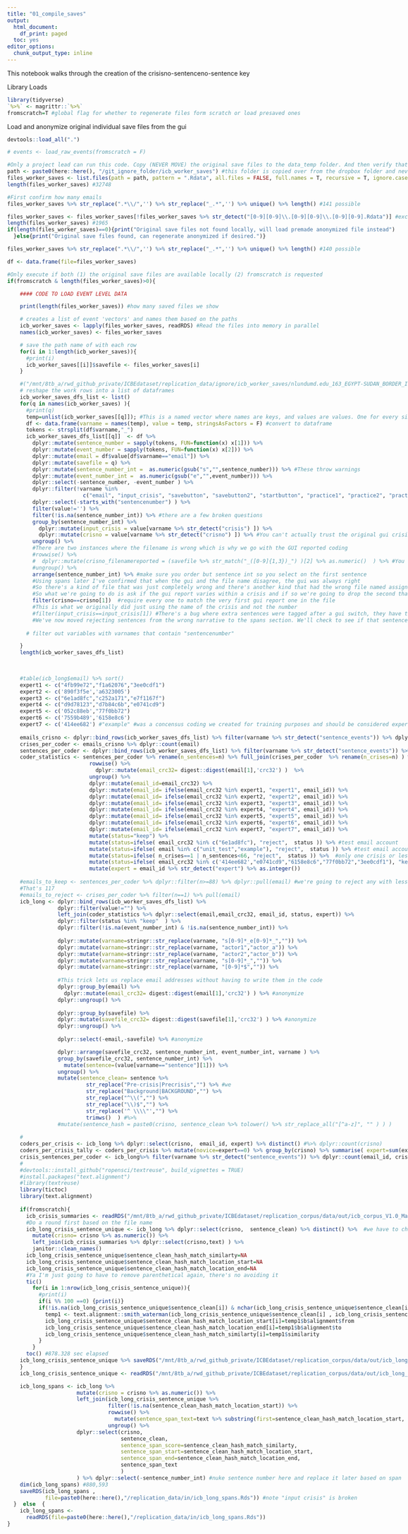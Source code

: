 ```yaml
---
title: "01_compile_saves"
output:
  html_document:
    df_print: paged
  toc: yes
editor_options:
  chunk_output_type: inline
---
```


```{=html}
<style>
  body {
    position: absolute;
    left: 0px;
    max-width: 2000px;
  }
body .main-container {
  max-width: 2000px;
}
</style>
```
This notebook walks through the creation of the crisisno-sentenceno-sentence key

Library Loads

```r
library(tidyverse)
`%>%` <- magrittr::`%>%`
fromscratch=T #global flag for whether to regenerate files form scratch or load presaved ones

```

Load and anonymize original individual save files from the gui

```r

devtools::load_all(".")

# events <- load_raw_events(fromscratch = F)

```

```r

#Only a project lead can run this code. Copy (NEVER MOVE) the original save files to the data_temp folder. And then verify that that data_temp is on the gitignore list so it never gets committed.
path <- paste0(here::here(), "/git_ignore_folder/icb_worker_saves") #this folder is copied over from the dropbox folder and never committed to github
files_worker_saves <- list.files(path = path, pattern = ".Rdata", all.files = FALSE, full.names = T, recursive = T, ignore.case = FALSE, include.dirs = FALSE)
length(files_worker_saves) #32748

#First confirm how many emails
files_worker_saves %>% str_replace(".*\\/",'') %>% str_replace("_.*",'') %>% unique() %>% length() #141 possible

files_worker_saves <- files_worker_saves[!files_worker_saves %>% str_detect("[0-9][0-9]\\.[0-9][0-9]\\.[0-9][0-9].Rdata")] #exclude the date stamped ones
length(files_worker_saves) #1965
if(length(files_worker_saves)==0){print("Original save files not found locally, will load premade anonymized file instead")
  }else{print("Original save files found, can regenerate anonymized if desired.")}

files_worker_saves %>% str_replace(".*\\/",'') %>% str_replace("_.*",'') %>% unique() %>% length() #140 possible

df <- data.frame(file=files_worker_saves)

```

```r

#Only execute if both (1) the original save files are available locally (2) fromscratch is requested
if(fromscratch & length(files_worker_saves)>0){

    #### CODE TO LOAD EVENT LEVEL DATA

    print(length(files_worker_saves)) #how many saved files we show

    # creates a list of event 'vectors' and names them based on the paths
    icb_worker_saves <- lapply(files_worker_saves, readRDS) #Read the files into memory in parallel
    names(icb_worker_saves) <- files_worker_saves

    # save the path name of with each row
    for(i in 1:length(icb_worker_saves)){
      #print(i)
      icb_worker_saves[[i]]$savefile <- files_worker_saves[i]
    }

    #("/mnt/8tb_a/rwd_github_private/ICBEdataset/replication_data/ignore/icb_worker_saves/nlundumd.edu_163_EGYPT-SUDAN_BORDER_I.Rdata" %>% str_match(pattern="^.*?_([0-9]*)_"))[2]
    # reshape the work rows into a list of dataframes
    icb_worker_saves_dfs_list <- list()
    for(q in names(icb_worker_saves) ){
      #print(q)
      temp=unlist(icb_worker_saves[[q]]); #This is a named vector where names are keys, and values are values. One for every single response for a saved email-crisis.name
      df <- data.frame(varname = names(temp), value = temp, stringsAsFactors = F) #convert to dataframe
      tokens <- strsplit(df$varname,"_")
      icb_worker_saves_dfs_list[[q]]  <- df %>% 
        dplyr::mutate(sentence_number = sapply(tokens, FUN=function(x) x[1])) %>%
        dplyr::mutate(event_number = sapply(tokens, FUN=function(x) x[2])) %>%
        dplyr::mutate(email = df$value[df$varname=="email"]) %>%
        dplyr::mutate(savefile = q) %>% 
        dplyr::mutate(sentence_number_int =  as.numeric(gsub("s","",sentence_number))) %>% #These throw warnings
        dplyr::mutate(event_number_int =  as.numeric(gsub("e","",event_number))) %>%
        dplyr::select(-sentence_number, -event_number ) %>%
        dplyr::filter(!varname %in% 
                        c("email", "input_crisis", "savebutton", "savebutton2", "startbutton", "practice1", "practice2", "practice3", "practice4", "sentencenumber","crisis", "savefile")) %>%
        dplyr::select(-starts_with("sentencenumber") ) %>% 
        filter(value!='') %>%
        filter(!is.na(sentence_number_int)) %>% #there are a few broken questions
        group_by(sentence_number_int) %>%
          dplyr::mutate(input_crisis = value[varname %>% str_detect("crisis") ]) %>%
          dplyr::mutate(crisno = value[varname %>% str_detect("crisno") ]) %>% #You can't actually trust the original gui crisis number, always trust the file name instead
        ungroup() %>%
        #There are two instances where the filename is wrong which is why we go with the GUI reported coding
        #rowwise() %>%
        #  dplyr::mutate(crisno_filenamereported = (savefile %>% str_match("_([0-9]{1,3})_") )[2] %>% as.numeric()  ) %>% #You can't actually trust the original gui crisis number, always trust the file name instead
        #ungroup() %>%
        arrange(sentence_number_int) %>% #make sure you order but sentence int so you select on the first sentence
        #Using spans later I've confirmed that when the gui and the file name disagree, the gui was always right
        #So there's a kind of file that was just completely wrong and there's another kind that had the wrong file named assigned for some reason, e.g. in an earlier gui bug (n=2)
        #So what we're going to do is ask if the gui report varies within a crisis and if so we're going to drop the second that appears and keep the first
        filter(crisno==crisno[1])  #require every one to match the very first gui report one in the file
        #This is what we originally did just using the name of the crisis and not the number
        #filter(input_crisis==input_crisis[1]) #There's a bug where extra sentences were tagged after a gui switch, they have the wrong input crisis which this screens
        #We've now moved rejecting sentences from the wrong narrative to the spans section. We'll check to see if that sentence shows up and if not kill it.
        
      # filter out variables with varnames that contain "sentencenumber"

    }
    length(icb_worker_saves_dfs_list)

    
    
    #table(icb_long$email) %>% sort()
    expert1 <- c("4fb99e72","f1a62076","3ee0cdf1")                                                                  
    expert2 <- c('890f3f5e','a6323005')  
    expert3 <- c("6e1ad8fc","c252a171","e7f1167f")
    expert4 <- c("d9d78123","d7b84c6b","e0741cd9")                                                                  
    expert5 <- c('052c88eb',"77f0bb72")    
    expert6 <- c('7559b489','6158e8c6')       
    expert7 <- c('414ee682') #"example" #was a concensus coding we created for training purposes and should be considered expert                                                                          
    
   	emails_crisno <- dplyr::bind_rows(icb_worker_saves_dfs_list) %>% filter(varname %>% str_detect("sentence_events")) %>% dplyr::count(email, crisno)
    crises_per_coder <- emails_crisno %>% dplyr::count(email)
    sentences_per_coder <- dplyr::bind_rows(icb_worker_saves_dfs_list) %>% filter(varname %>% str_detect("sentence_events")) %>% dplyr::count(email) #this is roughly the number of sentences per coder
    coder_statistics <- sentences_per_coder %>% rename(n_sentences=n) %>% full_join(crises_per_coder  %>% rename(n_crises=n) ) %>%
                          rowwise() %>%
                            dplyr::mutate(email_crc32= digest::digest(email[1],'crc32') )  %>%
                          ungroup() %>%
                          dplyr::mutate(email_id=email_crc32) %>% 
                          dplyr::mutate(email_id= ifelse(email_crc32 %in% expert1, "expert1", email_id)) %>%
                          dplyr::mutate(email_id= ifelse(email_crc32 %in% expert2, "expert2", email_id)) %>%
                          dplyr::mutate(email_id= ifelse(email_crc32 %in% expert3, "expert3", email_id)) %>%
                          dplyr::mutate(email_id= ifelse(email_crc32 %in% expert4, "expert4", email_id)) %>%
                          dplyr::mutate(email_id= ifelse(email_crc32 %in% expert5, "expert5", email_id)) %>%
                          dplyr::mutate(email_id= ifelse(email_crc32 %in% expert6, "expert6", email_id)) %>%
                          dplyr::mutate(email_id= ifelse(email_crc32 %in% expert7, "expert7", email_id)) %>%
                          mutate(status="keep") %>%
                          mutate(status=ifelse( email_crc32 %in% c("6e1ad8fc"), "reject",  status )) %>% #test email account
                          mutate(status=ifelse( email %in% c("unit_test","example"), "reject",  status )) %>% #test email account
                          mutate(status=ifelse( n_crises==1 | n_sentences<66, "reject",  status )) %>%  #only one crisis or less than 66 sentences
                          mutate(status=ifelse( email_crc32 %in% c('414ee682',"e0741cd9","6158e8c6","77f0bb72","3ee0cdf1"), "keep",  status )) %>% #there are few email misspellings we want to keep
                          mutate(expert = email_id %>% str_detect("expert") %>% as.integer()) 
      
    #emails_to_keep <- sentences_per_coder %>% dplyr::filter(n>=88) %>% dplyr::pull(email) #we're going to reject any with less than 88 filled out sentences
    #That's 117
    #emails_to_reject <- crises_per_coder %>% filter(n==1) %>% pull(email)
    icb_long <- dplyr::bind_rows(icb_worker_saves_dfs_list) %>%
                dplyr::filter(value!="") %>% 
                left_join(coder_statistics %>% dplyr::select(email,email_crc32, email_id, status, expert)) %>%
                dplyr::filter(status %in% "keep"  ) %>% 
                dplyr::filter(!is.na(event_number_int) & !is.na(sentence_number_int)) %>% 
      
                dplyr::mutate(varname=stringr::str_replace(varname, "s[0-9]*_e[0-9]*_","")) %>%
                dplyr::mutate(varname=stringr::str_replace(varname, "actor1","actor_a")) %>%
                dplyr::mutate(varname=stringr::str_replace(varname, "actor2","actor_b")) %>%
                dplyr::mutate(varname=stringr::str_replace(varname, "s[0-9]*_","")) %>%
                dplyr::mutate(varname=stringr::str_replace(varname, "[0-9]*$","")) %>%
      
                #This trick lets us replace email addresses without having to write them in the code
                dplyr::group_by(email) %>%
                  dplyr::mutate(email_crc32= digest::digest(email[1],'crc32') ) %>% #anonymize
                dplyr::ungroup() %>%
                  
                dplyr::group_by(savefile) %>%
                dplyr::mutate(savefile_crc32= digest::digest(savefile[1],'crc32') ) %>% #anonymize
                dplyr::ungroup() %>%
                  
                dplyr::select(-email,-savefile) %>% #anonymize

                dplyr::arrange(savefile_crc32, sentence_number_int, event_number_int, varname ) %>%
                group_by(savefile_crc32, sentence_number_int) %>%
                  mutate(sentence=(value[varname=="sentence"][1])) %>%
                ungroup() %>% 
                mutate(sentence_clean= sentence %>% 
                         str_replace("Pre-crisis|Precrisis","") %>% #we
                         str_replace("Background|BACKGROUND","") %>% 
                         str_replace("^\\(","") %>% 
                         str_replace("\\)$","") %>% 
                         str_replace('^ \\\\"',"") %>% 
                         trimws()  ) #%>% 
                #mutate(sentence_hash = paste0(crisno, sentence_clean %>% tolower() %>% str_replace_all("[^a-z]", "" ) ) )
    
    #
    coders_per_crisis <- icb_long %>% dplyr::select(crisno,  email_id, expert) %>% distinct() #%>% dplyr::count(crisno)
    coders_per_crisis_tally <- coders_per_crisis %>% mutate(novice=expert==0) %>% group_by(crisno) %>% summarise( expert=sum(expert==1), novice=sum(novice==1) )
    crisis_sentences_per_coder <- icb_long%>% filter(varname %>% str_detect("sentence_events")) %>% dplyr::count(email_id, crisno)
    #
    #devtools::install_github("ropensci/textreuse", build_vignettes = TRUE)
    #install.packages("text.alignment")
    #library(textreuse)
    library(tictoc)
    library(text.alignment)
    
    if(fromscratch){
      icb_crisis_summaries <- readRDS("/mnt/8tb_a/rwd_github_private/ICBEdataset/replication_corpus/data/out/icb_corpus_V1.0_May_16_2022.Rds")
      #Do a round first based on the file name
      icb_long_crisis_sentence_unique <- icb_long %>% dplyr::select(crisno,  sentence_clean) %>% distinct() %>%  #we have to check two different crises, the one that was reported and the file name
        mutate(crisno= crisno %>% as.numeric()) %>%
        left_join(icb_crisis_summaries %>% dplyr::select(crisno,text) ) %>%
        janitor::clean_names()
      icb_long_crisis_sentence_unique$sentence_clean_hash_match_similarty=NA
      icb_long_crisis_sentence_unique$sentence_clean_hash_match_location_start=NA
      icb_long_crisis_sentence_unique$sentence_clean_hash_match_location_end=NA
      #Ya I'm just going to have to remove parenthetical again, there's no avoiding it
      tic()
        for(i in 1:nrow(icb_long_crisis_sentence_unique)){
          #print(i)
          if(i %% 100 ==0) {print(i)}
          if(!is.na(icb_long_crisis_sentence_unique$sentence_clean[i]) & nchar(icb_long_crisis_sentence_unique$sentence_clean[i])>5){ #there are some broken sentences with few or no characters
            temp1 <- text.alignment::smith_waterman(icb_long_crisis_sentence_unique$sentence_clean[i] , icb_long_crisis_sentence_unique$text[i])
            icb_long_crisis_sentence_unique$sentence_clean_hash_match_location_start[i]=temp1$b$alignment$from
            icb_long_crisis_sentence_unique$sentence_clean_hash_match_location_end[i]=temp1$b$alignment$to
            icb_long_crisis_sentence_unique$sentence_clean_hash_match_similarty[i]=temp1$similarity        
          }
        }
      toc() #878.328 sec elapsed
    icb_long_crisis_sentence_unique %>% saveRDS("/mnt/8tb_a/rwd_github_private/ICBEdataset/replication_corpus/data/out/icb_long_crisis_sentence_unique.Rds")
    }
    icb_long_crisis_sentence_unique <- readRDS("/mnt/8tb_a/rwd_github_private/ICBEdataset/replication_corpus/data/out/icb_long_crisis_sentence_unique.Rds")

    icb_long_spans <- icb_long %>% 
                      mutate(crisno = crisno %>% as.numeric()) %>%
                      left_join(icb_long_crisis_sentence_unique %>%
                                filter(!is.na(sentence_clean_hash_match_location_start)) %>%
                                rowwise() %>%
                                  mutate(sentence_span_text=text %>% substring(first=sentence_clean_hash_match_location_start, last=sentence_clean_hash_match_location_end) %>% trimws() ) %>%
                                ungroup() %>%
                      dplyr::select(crisno,
                                    sentence_clean,
                                    sentence_span_score=sentence_clean_hash_match_similarty,
                                    sentence_span_start=sentence_clean_hash_match_location_start,
                                    sentence_span_end=sentence_clean_hash_match_location_end,
                                    sentence_span_text
                                    ) 
                      ) %>% dplyr::select(-sentence_number_int) #nuke sentence number here and replace it later based on span
    dim(icb_long_spans) #880,593
    saveRDS(icb_long_spans ,
            file=paste0(here::here(),"/replication_data/in/icb_long_spans.Rds")) #note "input crisis" is broken
  }  else  {
    icb_long_spans <-
      readRDS(file=paste0(here::here(),"/replication_data/in/icb_long_spans.Rds"))
}

```
